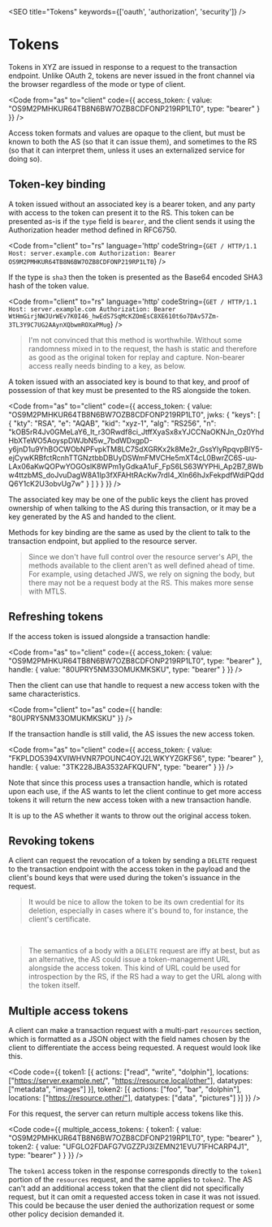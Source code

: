 

<SEO title="Tokens" keywords={['oauth', 'authorization', 'security']} />

# Tokens

Tokens in XYZ are issued in response to a request to the transaction endpoint. Unlike OAuth 2, tokens are never issued in the front channel via the browser regardless of the mode or type of client.

<Code
  from="as" to="client"
  code={{
  access_token: {
    value: "OS9M2PMHKUR64TB8N6BW7OZB8CDFONP219RP1LT0",
    type: "bearer"
  }
}} />

Access token formats and values are opaque to the client, but must be known to both the AS (so that it can issue them), and sometimes to the RS (so that it can interpret them, unless it uses an externalized service for doing so).

## Token-key binding

A token issued without an associated key is a bearer token, and any party with access to the token can present it to the RS. This token can be presented as-is if the `type` field is `bearer`, and the client sends it using the Authorization header method defined in RFC6750.

<Code
  from="client" to="rs"
  language='http' codeString={`GET / HTTP/1.1
Host: server.example.com
Authorization: Bearer OS9M2PMHKUR64TB8N6BW7OZB8CDFONP219RP1LT0`} />

If the type is `sha3` then the token is presented as the Base64 encoded SHA3 hash of the token value.

<Code
  from="client" to="rs"
  language='http' codeString={`GET / HTTP/1.1
Host: server.example.com
Authorization: Bearer WtHmGirjNWJUrWEv7K0I46_hwEdS7SqMcKZOmEsC8XE610t6o7DAv57Zm-3TL3Y9C7UG2AAynXQbwmROXaPMug`} />

> I'm not convinced that this method is worthwhile. Without some randomness mixed in to the request, the hash is static and therefore as good as the original token for replay and capture. Non-bearer access really needs binding to a key, as below.

A token issued with an associated key is bound to that key, and proof of possession of that key must be presented to the RS alongside the token. 

<Code
  from="as" to="client"
  code={{
  access_token: {
    value: "OS9M2PMHKUR64TB8N6BW7OZB8CDFONP219RP1LT0",
    jwks: {
  "keys": [
    {
      "kty": "RSA",
      "e": "AQAB",
      "kid": "xyz-1",
      "alg": "RS256",
      "n": "kOB5rR4Jv0GMeLaY6_It_r3ORwdf8ci_JtffXyaSx8xYJCCNaOKNJn_Oz0YhdHbXTeWO5AoyspDWJbN5w_7bdWDxgpD-y6jnD1u9YhBOCWObNPFvpkTM8LC7SdXGRKx2k8Me2r_GssYlyRpqvpBlY5-ejCywKRBfctRcnhTTGNztbbDBUyDSWmFMVCHe5mXT4cL0BwrZC6S-uu-LAx06aKwQOPwYOGOslK8WPm1yGdkaA1uF_FpS6LS63WYPHi_Ap2B7_8Wbw4ttzbMS_doJvuDagW8A1Ip3fXFAHtRAcKw7rdI4_Xln66hJxFekpdfWdiPQddQ6Y1cK2U3obvUg7w"
    }
  ]
}
  }
}} />

The associated key may be one of the public keys the client has proved ownership of when talking to the AS during this transaction, or it may be a key generated by the AS and handed to the client.

Methods for key binding are <Link to="/keys">the same as used by the client to talk to the transaction endpoint</Link>, but applied to the resource server. 

> Since we don't have full control over the resource server's API, the methods available to the client aren't as well defined ahead of time. For example, using detached JWS, we rely on signing the body, but there may not be a request body at the RS. This makes more sense with MTLS.

## Refreshing tokens

If the access token is issued alongside a transaction handle:

<Code
  from="as" to="client"
  code={{
  access_token: {
    value: "OS9M2PMHKUR64TB8N6BW7OZB8CDFONP219RP1LT0",
    type: "bearer"
  },
handle: {
  value: "80UPRY5NM33OMUKMKSKU",
  type: "bearer"
}
}} />

Then the client can use that handle to request a new access token with the same characteristics.

<Code
  from="client" to="as"
  code={{
    handle: "80UPRY5NM33OMUKMKSKU"
  }} />

If the transaction handle is still valid, the AS issues the new access token.

<Code
  from="as" to="client"
  code={{
  access_token: {
    value: "FKPLDO5394XVIWHVNR7POUNC4OYJ2LWKYYZGKFS6",
    type: "bearer"
  },
handle: {
  value: "3TK228JBA3532AFKQUFN",
  type: "bearer"
}
}} />

Note that since this process uses a transaction handle, which is rotated upon each use, if the AS wants to let the client continue to get more access tokens it will return the new access token with a new transaction handle.

It is up to the AS whether it wants to throw out the original access token.

## Revoking tokens

A client can request the revocation of a token by sending a `DELETE` request to the transaction endpoint with the access token in the payload and the client's bound keys that were used during the token's issuance in the request.

> It would be nice to allow the token to be its own credential for its deletion, especially in cases where it's bound to, for instance, the client's certificate.

&nbsp;

> The semantics of a body with a `DELETE` request are iffy at best, but as an alternative, the AS could issue a token-management URL alongside the access token. This kind of URL could be used for introspection by the RS, if the RS had a way to get the URL along with the token itself. 

## Multiple access tokens

A client can make a <Link to="/transactionrequest">transaction request</Link> with a multi-part `resources` section, which is formatted as a JSON object with the field names chosen by the client to differentiate the access being requested. A request would look like this.

<Code code={{
  token1: [{
    actions: ["read", "write", "dolphin"],
    locations: ["https://server.example.net/", "https://resource.local/other"],
    datatypes: ["metadata", "images"]
  }],
  token2: [{
    actions: ["foo", "bar", "dolphin"],
    locations: ["https://resource.other/"],
    datatypes: ["data", "pictures"]
  }]
}} />

For this request, the server can return multiple access tokens like this.

<Code code={{
    multiple_access_tokens: {
      token1: {
        value: "OS9M2PMHKUR64TB8N6BW7OZB8CDFONP219RP1LT0",
        type: "bearer"
      },
      token2: {
        value: "UFGLO2FDAFG7VGZZPJ3IZEMN21EVU71FHCARP4J1",
        type: "bearer"
      }
    }
}} />

The `token1` access token in the response corresponds directly to the `token1` portion of the `resources` request, and the same applies to `token2`. The AS can't add an additional access token that the client did not specifically request, but it can omit a requested access token in case it was not issued. This could be because the user denied the authorization request or some other policy decision demanded it.